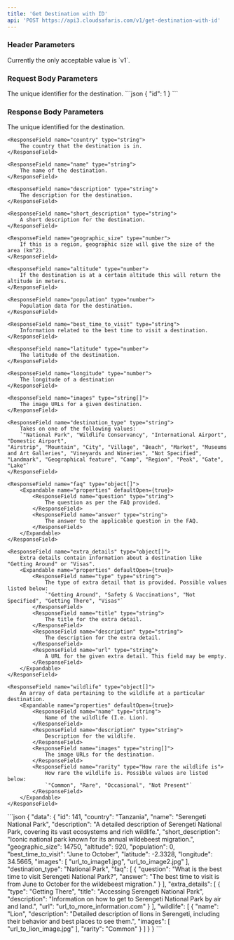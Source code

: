 ```yaml
---
title: 'Get Destination with ID'
api: 'POST https://api3.cloudsafaris.com/v1/get-destination-with-id'
---
```


### Header Parameters
<ParamField header="CloudSafaris-API-Version" type="string" default="v1">
  Currently the only acceptable value is `v1`.
</ParamField>

### Request Body Parameters

<ParamField body="id" type="number">
  The unique identifier for the destination.
</ParamField>

<RequestExample>
  ```json
  {
    "id": 1
  }
```
</RequestExample>

### Response Body Parameters

<ResponseField name="data" type="object">
<Expandable name="properties" defaultOpen={true}>
    <ResponseField name="id" type="number">
        The unique identified for the destination.
    </ResponseField>

    <ResponseField name="country" type="string">
        The country that the destination is in.
    </ResponseField>

    <ResponseField name="name" type="string">
        The name of the destination.
    </ResponseField>

    <ResponseField name="description" type="string">
        The description for the destination.
    </ResponseField>

    <ResponseField name="short_description" type="string">
        A short description for the destination.
    </ResponseField>

    <ResponseField name="geographic_size" type="number">
        If this is a region, geographic size will give the size of the area (km^2).
    </ResponseField>

    <ResponseField name="altitude" type="number">
        If the destination is at a certain altitude this will return the altitude in meters.
    </ResponseField>

    <ResponseField name="population" type="number">
        Population data for the destination.
    </ResponseField>

    <ResponseField name="best_time_to_visit" type="string">
        Information related to the best time to visit a destination.
    </ResponseField>

    <ResponseField name="latitude" type="number">
        The latitude of the destination.    
    </ResponseField>

    <ResponseField name="longitude" type="number">
        The longitude of a destination
    </ResponseField>

    <ResponseField name="images" type="string[]">
        The image URLs for a given destination.
    </ResponseField>

    <ResponseField name="destination_type" type="string">
        Takes on one of the following values:
        `"National Park", "Wildlife Conservancy", "International Airport", "Domestic Airport",
    "Airstrip", "Mountain", "City", "Village", "Beach", "Market", "Museums and Art Galleries", "Vineyards and Wineries", "Not Specified", 
    "Landmark", "Geographical feature", "Camp", "Region", "Peak", "Gate", "Lake"`    
    </ResponseField>

    <ResponseField name="faq" type="object[]">
        <Expandable name="properties" defaultOpen={true}>
            <ResponseField name="question" type="string">
                The question as per the FAQ provided.
            </ResponseField>
            <ResponseField name="answer" type="string">
                The answer to the applicable question in the FAQ.
            </ResponseField>
        </Expandable>    
    </ResponseField>

    <ResponseField name="extra_details" type="object[]">
        Extra details contain information about a destination like "Getting Around" or "Visas".
        <Expandable name="properties" defaultOpen={true}>
            <ResponseField name="type" type="string">
                The type of extra detail that is provided. Possible values listed below:
                `"Getting Around", "Safety & Vaccinations", "Not Specified", "Getting There", "Visas"`
            </ResponseField>
            <ResponseField name="title" type="string">
                The title for the extra detail.
            </ResponseField>
            <ResponseField name="description" type="string">
                The description for the extra detail.
            </ResponseField>
            <ResponseField name="url" type="string">
                A URL for the given extra detail. This field may be empty.
            </ResponseField>
        </Expandable>
    </ResponseField>

    <ResponseField name="wildlife" type="object[]">
        An array of data pertaining to the wildlife at a particular destination.
        <Expandable name="properties" defaultOpen={true}>
            <ResponseField name="name" type="string">
                Name of the wildlife (I.e. Lion).
            </ResponseField>
            <ResponseField name="description" type="string">
                Description for the wildlife.
            </ResponseField>
            <ResponseField name="images" type="string[]">
                The image URLs for the destination.
            </ResponseField>
            <ResponseField name="rarity" type="How rare the wildlife is">
                How rare the wildlife is. Possible values are listed below:
                `"Common", "Rare", "Occasional", "Not Present"`
            </ResponseField>
        </Expandable>
    </ResponseField>

</Expandable>
</ResponseField>

<ResponseExample>
```json
{
    "data": {
            "id": 141,
            "country": "Tanzania",
            "name": "Serengeti National Park",
            "description": "A detailed description of Serengeti National Park, covering its vast ecosystems and rich wildlife.",
            "short_description": "Iconic national park known for its annual wildebeest migration.",
            "geographic_size": 14750,
            "altitude": 920,
            "population": 0,
            "best_time_to_visit": "June to October",
            "latitude": -2.3328,
            "longitude": 34.5665,
            "images": [
                "url_to_image1.jpg",
                "url_to_image2.jpg"
            ],
            "destination_type": "National Park",
            "faq": [
                {
                "question": "What is the best time to visit Serengeti National Park?",
                "answer": "The best time to visit is from June to October for the wildebeest migration."
                }
            ],
            "extra_details": [
                {
                "type": "Getting There",
                "title": "Accessing Serengeti National Park",
                "description": "Information on how to get to Serengeti National Park by air and land.",
                "url": "url_to_more_information.com"
                }
            ],
            "wildlife": [
                {
                "name": "Lion",
                "description": "Detailed description of lions in Serengeti, including their behavior and best places to see them.",
                "images": [
                    "url_to_lion_image.jpg"
                ],
                "rarity": "Common"
                }
            ]
    }
}
```
</ResponseExample>
